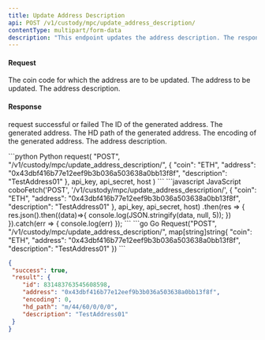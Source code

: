 ```yaml
---
title: Update Address Description
api: POST /v1/custody/mpc/update_address_description/
contentType: multipart/form-data
description: "This endpoint updates the address description. The response contains the updated address along with their IDs, HD paths, encodings and description."
---
```


#### Request

<ParamField body="coin" type="String" required>The coin code for which the address are to be updated.</ParamField>
<ParamField body="address" type="String" required>The address to be updated.</ParamField>
<ParamField body="description" type="String" required>The address description.</ParamField>

#### Response
<ResponseField name="success" type="bool">request successful or failed</ResponseField>
   <ResponseField name="result" type="object">
      <Expandable title="object">
        <ResponseField name="id" type="String" >The ID of the generated address.</ResponseField>
        <ResponseField name="address" type="String" >The generated address.</ResponseField>
        <ResponseField name="hd_path" type="String" >The HD path of the generated address.</ResponseField>
        <ResponseField name="encoding" type="Int" >The encoding of the generated address.</ResponseField>
        <ResponseField name="description" type="String" >The address description.</ResponseField>
      </Expandable>
</ResponseField>

<RequestExample>
```python Python
request(
    "POST",
    "/v1/custody/mpc/update_address_description/",
    {
        "coin": "ETH",
        "address": "0x43dbf416b77e12eef9b3b036a503638a0bb13f8f",
        "description": "TestAddress01"
    },
    api_key, api_secret, host
)
```
```javascript JavaScript
coboFetch('POST', '/v1/custody/mpc/update_address_description/', {
    "coin": "ETH",
    "address": "0x43dbf416b77e12eef9b3b036a503638a0bb13f8f",
    "description": "TestAddress01"
}, api_key, api_secret, host)
    .then(res => {
        res.json().then((data)=>{
            console.log(JSON.stringify(data, null, 5));
        })
    }).catch(err => {
        console.log(err)
    });
```
```go Go
Request("POST", "/v1/custody/mpc/update_address_description/", map[string]string{
    "coin": "ETH",
    "address": "0x43dbf416b77e12eef9b3b036a503638a0bb13f8f",
    "description": "TestAddress01"
})
```
</RequestExample>

<ResponseExample>

```json
{
 "success": true,
 "result": {
	"id": 831483763545608598,
	"address": "0x43dbf416b77e12eef9b3b036a503638a0bb13f8f",
	"encoding": 0,
	"hd_path": "m/44/60/0/0/0",
	"description": "TestAddress01"
 }
}


```
</ResponseExample>